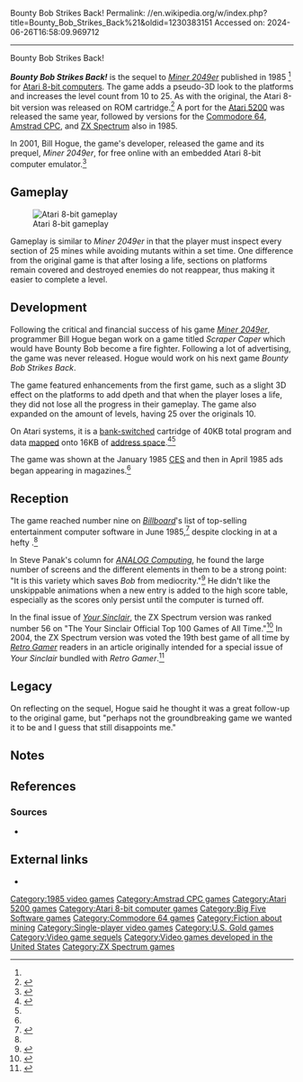 Bounty Bob Strikes Back!
Permalink: //en.wikipedia.org/w/index.php?title=Bounty_Bob_Strikes_Back%21&oldid=1230383151
Accessed on: 2024-06-26T16:58:09.969712



------
Bounty Bob Strikes Back!
{{Short description|1985 video game}}
{{Infobox video game
|title      = Bounty Bob Strikes Back!
|image      = Bounty bob strikes back.jpg
|developer  = [[Big Five Software]]
|publisher  = {{vgrelease|NA|Big Five Software|EU|[[U.S. Gold]]}}
|programmer = Bill Hogue
|artist     = Curtis Mikolyski<br>Bill Hogue
|genre      = [[Platform game|Platform]]
|modes      = [[Single-player video game|Single-player]]
|platforms  = [[Atari 8-bit computers|Atari 8-bit]], [[Atari 5200]], [[Commodore 64]], [[Amstrad CPC]], [[ZX Spectrum]], [[BBC Micro]]
|release    = '''1985:''' Atari 8-bit,<ref name="analogces">{{cite magazine |last=Leyenberger |first=Arthur |date=1985-04-01 |title=Winter CES: Part 2 |url=https://archive.org/details/analog-computing-magazine-29/page/n86/mode/1up |magazine=[[ANALOG Computing]] |access-date=2023-06-11}}</ref> 5200, C64, CPC, Spectrum
}}

'''''Bounty Bob Strikes Back!''''' is the sequel to ''[[Miner 2049er]]'' published in 1985 <ref name="analogces" /> for [[Atari 8-bit computers]]. The game adds a pseudo-3D look to the platforms and increases the level count from 10 to 25. As with the original, the Atari 8-bit version was released on ROM cartridge.<ref>{{cite magazine |editor-last=Friedland |editor-first=Nat |title=New Products |date=May 1985 |url=https://archive.org/details/1985-05-anticmagazine/page/n89 |magazine=Antic |publisher=Antic Publishing |location=San Francisco, CA |volume=4 |issue=1 |page=90 |issn=0745-2527 |via=[[Internet Archive]]}}</ref> A port for the [[Atari 5200]] was released the same year, followed by versions for the [[Commodore 64]], [[Amstrad CPC]], and [[ZX Spectrum]] also in 1985.

In 2001,{{efn|The first version of the emulator, published in 2001, contains the "20010720" timestamp on its "Help/About..." window.<ref name="big5emu2001">{{cite web |last=Hogue |first=Bill |title=Big Five Software - Emulator |website=Big Five Software |url=http://www.bigfivesoftware.com/Emulator/emulator.htm |archive-url=https://web.archive.org/web/20010909140838/http://www.bigfivesoftware.com/Emulator/emulator.htm |archive-date=9 September 2001}}</ref>}} Bill Hogue, the game's developer, released the game and its prequel, ''Miner 2049er'', for free online with an embedded Atari 8-bit computer emulator.<ref name="big5emu2007">{{cite web |last=Hogue |first=Bill |title=Big Five Software - Emulator |website=Big Five Software |date=18 January 2007 |orig-date=2001 |url=http://www.bigfivesoftware.com/Emulator/emulator.htm |archive-url=https://web.archive.org/web/20190914002339/http://www.bigfivesoftware.com/Emulator/emulator.htm |archive-date=14 September 2019}}</ref>

==Gameplay==
[[File:Bounty Bob Strikes Back! Atari 8-bit PAL screenshot.png|thumb|left|Atari 8-bit gameplay]]
<!-- Deleted image removed: [[File:Bounty Bob Strikes Back! Titel.png|thumb|Commodore 64 title screen]] -->

Gameplay is similar to ''Miner 2049er'' in that the player must inspect every section of 25 mines while avoiding mutants within a set time. One difference from the original game is that after losing a life, sections on platforms remain covered and destroyed enemies do not reappear, thus making it easier to complete a level.

==Development==
Following the critical and financial success of his game ''[[Miner 2049er]]'', programmer Bill Hogue began work on a game titled ''Scraper Caper'' which would have Bounty Bob become a fire fighter. Following a lot of advertising, the game was never released. Hogue would work on his next game ''Bounty Bob Strikes Back''.{{sfn|Hawken|Jones|p=37}}

The game featured enhancements from the first game, such as a slight 3D effect on the platforms to add dpeth and that when the player loses a life, they did not lose all the progress in their gameplay.{{sfn|Hawken|Jones|p=37}} The game also expanded on the amount of levels, having 25 over the originals 10.{{sfn|Hawken|Jones|p=38}}

On Atari systems, it is a [[Bank switching|bank-switched]] cartridge of 40KB total program and data [[Memory map|mapped]] onto 16KB of [[address space]].<ref>{{cite web |url=https://github.com/atari800/atari800/blob/dc68c7ff6d6d9c7fa6a9574766cc83ad626c553b/DOC/cart.txt#L366 |title=Atari800 emulator supported cartridge images |last=Stehlik |first=Petr |website=[[GitHub]] |date=2023-04-29 |access-date=2023-06-11}}</ref><ref name="analogces" />

The game was shown at the January 1985 [[Consumer Electronics Show|CES]] and then in April 1985 ads began appearing in magazines.<ref name="analogces" />

==Reception==
The game reached number nine on ''[[Billboard (magazine)|Billboard]]'''s list of top-selling entertainment computer software in June 1985,<ref>{{cite news |author=Billboard Publications |editor-last=Borg |editor-first=Donald G |date=2 June 1985 |title=Software best sellers |url=https://www.newspapers.com/clip/28341077/software_best_sellers_by_billboard/ |newspaper=The Record |publisher=John Borg |location=Hackensack, NJ |volume=90 |issue=305 |page=O-11 |via=[[Newspapers.com]]}}</ref> despite clocking in at a hefty {{Inflation|US|49.95|1985|fmt=eq|orig=yes}}.<ref name="analogces" />

In Steve Panak's column for ''[[ANALOG Computing]]'', he found the large number of screens and the different elements in them to be a strong point: "It is this variety which saves ''Bob'' from mediocrity."<ref>{{cite magazine|last1=Panak |first1=Steve |title=Panak Strikes |journal=ANALOG Computing |date=June 1985 |issue=31 |page=68 |url=https://archive.org/details/analog-computing-magazine-31/page/n69/mode/2up}}</ref> He didn't like the unskippable animations when a new entry is added to the high score table, especially as the scores only persist until the computer is turned off.

In the final issue of ''[[Your Sinclair]]'', the ZX Spectrum version was ranked number 56 on "The Your Sinclair Official Top 100 Games of All Time."<ref>{{cite magazine |editor-last=Nash |editor-first=Dennis |date=September 1993 |title=Let the People Decide! The Results |url=https://archive.org/details/your-sinclair-93/page/n57 |magazine=[[Your Sinclair]] |publisher=Future Publishing |volume=1 |issue=93 |page= |pages=11–12 |via=[[Internet Archive]]}}</ref> In 2004, the ZX Spectrum version was voted the 19th best game of all time by ''[[Retro Gamer]]'' readers in an article originally intended for a special issue of ''Your Sinclair'' bundled with ''Retro Gamer''.<ref>{{cite web |url=http://www.ysrnry.co.uk/articles/50bestspeccygames94.htm |date=25 June 2009 |title=The 50 Best Speccy Games Ever! |last=Whitehead |first=Dan |website=The YS Rock'n'Roll Years |publisher=Nick Humphries |archive-url=https://web.archive.org/web/20090713193533/http://www.ysrnry.co.uk/articles/50bestspeccygames94.htm |archive-date=13 July 2009 |url-status=dead}}</ref>

==Legacy==
On reflecting on the sequel, Hogue said he thought it was a great follow-up to the original game, but "perhaps not the groundbreaking game we wanted it to be and I guess that still disappoints me."{{sfn|Hawken|Jones|p=37}}

==Notes==
{{notelist}}

==References==
{{reflist}}

===Sources===
* {{cite magazine |magazine=[[Retro Gamer]] |title=Ultimate Guide: Bounty Bob Strikes Back!| url=https://archive.org/details/retro-gamer-raspberry-pi-buenos-aires/Retro%20Gamer%20191/page/36/mode/1up |last1=Hawken| first1=Kieren| last2=Jones| first2=Darran| issue=191}}

==External links==
*{{atarimania|id=6014}}

[[Category:1985 video games]]
[[Category:Amstrad CPC games]]
[[Category:Atari 5200 games]]
[[Category:Atari 8-bit computer games]]
[[Category:Big Five Software games]]
[[Category:Commodore 64 games]]
[[Category:Fiction about mining]]
[[Category:Single-player video games]]
[[Category:U.S. Gold games]]
[[Category:Video game sequels]]
[[Category:Video games developed in the United States]]
[[Category:ZX Spectrum games]]


{{platform-videogame-stub}}